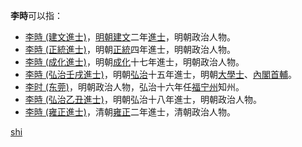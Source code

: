 '''李時'''可以指：
* [[李時_(建文進士)|李時 (建文進士)]]，[[明朝|明朝]][[建文|建文]]二年[[進士|進士]]，明朝政治人物。
* [[李時_(正統進士)|李時 (正統進士)]]，明朝[[正统_(年号)|正統]]四年進士，明朝政治人物。
* [[李時_(成化進士)|李時 (成化進士)]]，明朝[[成化|成化]]十七年進士，明朝政治人物。
* [[李時_(弘治壬戌進士)|李時 (弘治壬戌進士)]]，明朝[[弘治_(明朝)|弘治]]十五年進士，明朝[[大學士|大學士]]、[[明朝內閣首輔|內閣首輔]]。
*[[李时_(东莞)|李时 (东莞)]]，明朝政治人物，弘治十六年任[[福宁州|福宁州]]知州。
* [[李時_(弘治乙丑進士)|李時 (弘治乙丑進士)]]，明朝弘治十八年進士，明朝政治人物。
* [[李時_(雍正進士)|李時 (雍正進士)]]，清朝[[雍正|雍正]]二年進士，清朝政治人物。
{{disambig}}

[[Category:二字李姓人名消歧义|shi]]